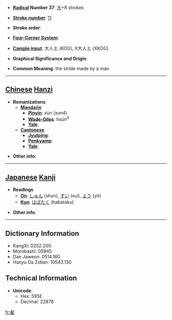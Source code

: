 * '''[[Wiktionary:Chinese radical index| Radical]] Number 37''': [[Wiktionary:Chinese radical index 大|大]]+8 strokes

* '''[[Wiktionary:Chinese total strokes index|Stroke number]]''': [[Wiktionary:Chinese total strokes index 11|11]]

* '''Stroke order''': 

* '''[[Wiktionary:Chinese four corner index|Four-Corner System]]''': 

* '''[[Wiktionary:Chinese Cangjie index|Cangjie input]]''': 大人土 (KOG), X大人土 (XKOG)

* '''Graphical Significance and Origin''': 

* '''Common Meaning''': the stride made by a man

----

== [[Chinese]] [[Hanzi]] ==

* '''Romanizations'''
** '''[[Mandarin]]'''
*** '''[[Pinyin]]''': xùn (xun4)
*** '''[[Wade-Giles]]''': hsün<sup>4</sup>
*** '''[[Yale]]''': 
** '''[[Cantonese]]'''
*** '''[[Jyutping]]''':
*** '''[[Penkyamp]]''': 
*** '''[[Yale]]''': 

* '''Other info''': 

----

== [[Japanese]] [[Kanji]] ==

* '''Readings'''
** '''[[On]]''': [[しゅん]] (shun), [[すい]] (sui), [[よう]] (yō)
** '''[[Kun]]''': [[はばたく]] (habataku)

* '''Other info''':  

----

== Dictionary Information ==

* KangXi: 0252.200
* Morobashi: 05945
* Dae Jaweon: 0514.160
* Hanyu Da Zidian: 10543.130

== Technical Information ==

* '''Unicode''':
** Hex: 595E
** Decimal: 22878

[[fr:奞]]